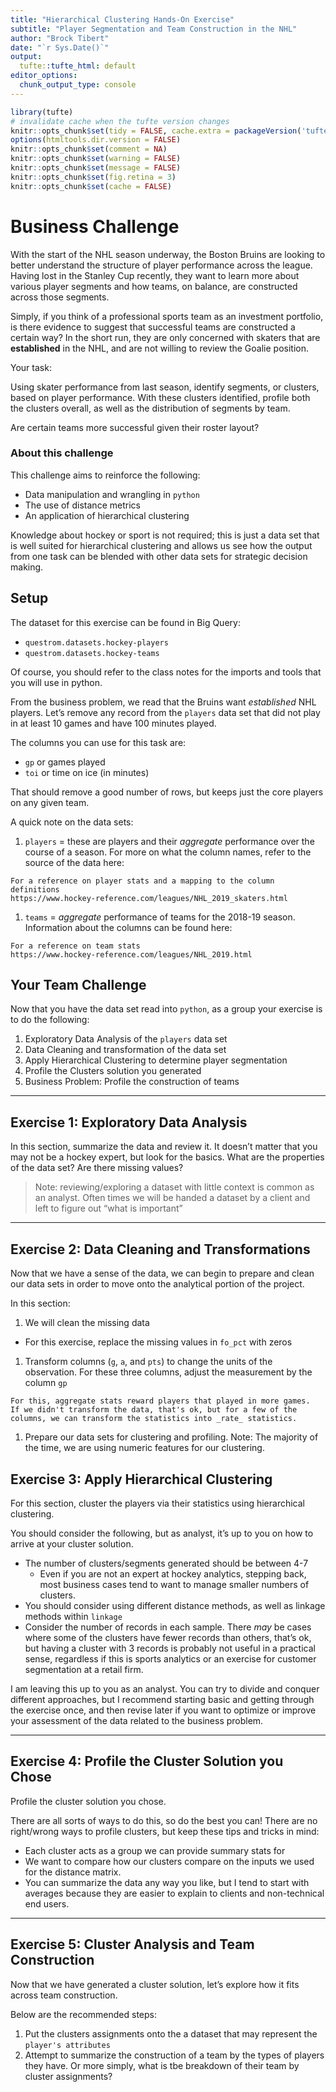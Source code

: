 ```yaml
---
title: "Hierarchical Clustering Hands-On Exercise"
subtitle: "Player Segmentation and Team Construction in the NHL"
author: "Brock Tibert"
date: "`r Sys.Date()`"
output:
  tufte::tufte_html: default
editor_options: 
  chunk_output_type: console
---
```


```r
library(tufte)
# invalidate cache when the tufte version changes
knitr::opts_chunk$set(tidy = FALSE, cache.extra = packageVersion('tufte'))
options(htmltools.dir.version = FALSE)
knitr::opts_chunk$set(comment = NA)
knitr::opts_chunk$set(warning = FALSE)
knitr::opts_chunk$set(message = FALSE)
knitr::opts_chunk$set(fig.retina = 3)
knitr::opts_chunk$set(cache = FALSE)
```


# Business Challenge

With the start of the NHL season underway, the Boston Bruins are looking to better understand the structure of player performance across the league.  Having lost in the Stanley Cup recently, they want to learn more about various player segments and how teams, on balance, are constructed across those segments.  

Simply, if you think of a professional sports team as an investment portfolio, is there evidence to suggest that successful teams are constructed a certain way?  In the short run, they are only concerned with skaters that are __established__ in the NHL, and are not willing to review the Goalie position.

Your task:

Using skater performance from last season, identify segments, or clusters, based on player performance.  With these clusters identified, profile both the clusters overall, as well as the distribution of segments by team.

Are certain teams more successful given their roster layout?

### About this challenge

This challenge aims to reinforce the following:

- Data manipulation and wrangling in `python`
- The use of distance metrics
- An application of hierarchical clustering

Knowledge about hockey or sport is not required; this is just a data set that is well suited for hierarchical clustering and allows us see how the output from one task can be blended with other data sets for strategic decision making.


## Setup

The dataset for this exercise can be found in Big Query:

- `questrom.datasets.hockey-players`
- `questrom.datasets.hockey-teams`

Of course, you should refer to the class notes for the imports and tools that you will use in python.


From the business problem, we read that the Bruins want *established* NHL players.  Let's remove any record from the `players` data set that did not play in at least 10 games and have 100 minutes played.

The columns you can use for this task are:

- `gp` or games played
- `toi` or time on ice (in minutes)


That should remove a good number of rows, but keeps just the core players on any given team.

A quick note on the data sets:

1.  `players` = these are players and their *aggregate* performance over the course of a season.  For more on what the column names, refer to the source of the data here:

```marginfigure
For a reference on player stats and a mapping to the column definitions
https://www.hockey-reference.com/leagues/NHL_2019_skaters.html
```

1.  `teams` = *aggregate* performance of teams for the 2018-19 season.  Information about the columns can be found here:

```marginfigure
For a reference on team stats
https://www.hockey-reference.com/leagues/NHL_2019.html
```


## Your Team Challenge

Now that you have the data set read into `python`, as a group your exercise is to do the following:

1.  Exploratory Data Analysis of the `players` data set
1.  Data Cleaning and transformation of the data set
1.  Apply Hierarchical Clustering to determine player segmentation
1.  Profile the Clusters solution you generated
1.  Business Problem: Profile the construction of teams

<hr>


## Exercise 1: Exploratory Data Analysis

In this section, summarize the data and review it.  It doesn't matter that you may not be a hockey expert, but look for the basics.  What are the properties of the data set?  Are there missing values?

> Note: reviewing/exploring a dataset with little context is common as an analyst. Often times we will be handed a dataset by a client and left to figure out "what is important"


<hr>

## Exercise 2: Data Cleaning and Transformations

Now that we have a sense of the data, we can begin to prepare and clean our data sets in order to move onto the analytical portion of the project.

In this section:

1. We will clean the missing data
  - For this exercise, replace the missing values in `fo_pct` with zeros
1. Transform columns (`g`, `a`, and `pts`) to change the units of the observation.  For these three columns, adjust the measurement by the column `gp`


```marginfigure
For this, aggregate stats reward players that played in more games.  If we didn't transform the data, that's ok, but for a few of the columns, we can transform the statistics into _rate_ statistics.

```


1. Prepare our data sets for clustering and profiling.  Note:  The majority of the time, we are using numeric features for our clustering.


## Exercise 3: Apply Hierarchical Clustering

For this section, cluster the players via their statistics using hierarchical clustering.

You should consider the following, but as analyst, it's up to you on how to arrive at your cluster solution.

- The number of clusters/segments generated should be between 4-7
  - Even if you are not an expert at hockey analytics, stepping back, most business cases tend to want to manage smaller numbers of clusters. 
- You should consider using different distance methods, as well as linkage methods within `linkage`
- Consider the number of records in each sample.  There _may_ be cases where some of the clusters have fewer records than others, that's ok, but having a cluster with 3 records is probably not useful in a practical sense, regardless if this is sports analytics or an exercise for customer segmentation at a retail firm.

I am leaving this up to you as an analyst.  You can try to divide and conquer different approaches, but I recommend starting basic and getting through the exercise once, and then revise later if you want to optimize or improve your assessment of the data related to the business problem.


<hr>


## Exercise 4:  Profile the Cluster Solution you Chose

Profile the cluster solution you chose.

There are all sorts of ways to do this, so do the best you can!  There are no right/wrong ways to profile clusters, but keep these tips and tricks in mind:

- Each cluster acts as a group we can provide summary stats for
- We want to compare how our clusters compare on the inputs we used for the distance matrix.  
- You can summarize the data any way you like, but I tend to start with averages because they are easier to explain to clients and non-technical end users.


<hr>

## Exercise 5: Cluster Analysis and Team Construction

Now that we have generated a cluster solution, let's explore how it fits across team construction.

Below are the recommended steps:

1.  Put the clusters assignments onto the a dataset that may represent the `player's attributes` 
1.  Attempt to summarize the construction of a team by the types of players they have. Or more simply, what is tbe breakdown of their team by cluster assignments?  


